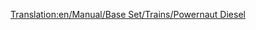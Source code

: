 [[Translation:en/Manual/Base Set/Trains/Powernaut Diesel]]
{{nl/Manual/Base Set/Trains/Treinen|Naam=Powernaut Diesel
|Afbeelding=[[File:en/Manual/Base Set/Trains/Powernautdiesel.png]]
|Kosten=£23,437 ($46,874)
|Snelheid=152 kph (95 mph)
|Gewicht=120 t
|Kracht=2,000 pk (1,492 kW)
|Onderhoudskosten=£2,056 ($4,756)
|Ontworpen=1977
|Levensduur=20 
|Capaciteit=N/A
|Omschrijving=De andere dieseltrein in speelgoedland, een iets verbeterende versie van de Ploddyphut Diesel.
|Real-life=Fictief
}}